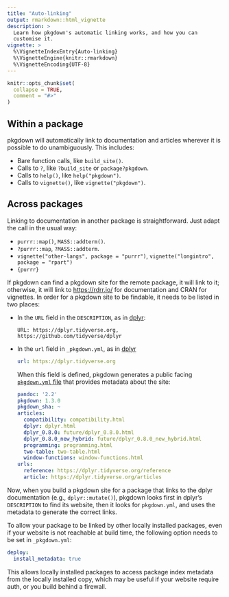 ```yaml
---
title: "Auto-linking"
output: rmarkdown::html_vignette
description: >
  Learn how pkgdown's automatic linking works, and how you can 
  customise it.
vignette: >
  %\VignetteIndexEntry{Auto-linking}
  %\VignetteEngine{knitr::rmarkdown}
  %\VignetteEncoding{UTF-8}
---
```


```r
knitr::opts_chunk$set(
  collapse = TRUE,
  comment = "#>"
)
```

## Within a package

pkgdown will automatically link to documentation and articles wherever it is possible to do unambiguously. This includes:

* Bare function calls, like `build_site()`.
* Calls to `?`, like `?build_site` or `package?pkgdown`.
* Calls to `help()`, like `help("pkgdown")`.
* Calls to `vignette()`, like `vignette("pkgdown")`.

## Across packages

Linking to documentation in another package is straightforward. Just adapt the call in the usual way:

* `purrr::map()`, `MASS::addterm()`.
* `?purrr::map`, `?MASS::addterm`.
* `vignette("other-langs", package = "purrr")`, `vignette("longintro", package = "rpart")`
* `{purrr}`

If pkgdown can find a pkgdown site for the remote package, it will link to it; otherwise, it will link to <https://rdrr.io/> for documentation and CRAN for vignettes. In order for a pkgdown site to be findable, it needs to be listed in two places:

*   In the `URL` field in the `DESCRIPTION`, as in
    [dplyr](https://github.com/tidyverse/dplyr/blob/85faf79c1fd74f4b4f95319e5be6a124a8075502/DESCRIPTION#L15):
  
    ```
    URL: https://dplyr.tidyverse.org, https://github.com/tidyverse/dplyr
    ```

*   In the `url` field in `_pkgdown.yml`, as in 
    [dplyr](https://github.com/tidyverse/dplyr/blob/master/_pkgdown.yml#L1)
    
    ```yaml
    url: https://dplyr.tidyverse.org
    ```
    
    When this field is defined, pkgdown generates a public facing
    [`pkgdown.yml` file](https://dplyr.tidyverse.org/pkgdown.yml) that provides
    metadata about the site:
    
    ```yaml
    pandoc: '2.2'
    pkgdown: 1.3.0
    pkgdown_sha: ~
    articles:
      compatibility: compatibility.html
      dplyr: dplyr.html
      dplyr_0.8.0: future/dplyr_0.8.0.html
      dplyr_0.8.0_new_hybrid: future/dplyr_0.8.0_new_hybrid.html
      programming: programming.html
      two-table: two-table.html
      window-functions: window-functions.html
    urls:
      reference: https://dplyr.tidyverse.org/reference
      article: https://dplyr.tidyverse.org/articles
    ```

Now, when you build a pkgdown site for a package that links to the dplyr documentation (e.g., `dplyr::mutate()`), pkgdown looks first in dplyr's `DESCRIPTION` to find its website, then it looks for `pkgdown.yml`, and uses the metadata to generate the correct links.

To allow your package to be linked by other locally installed packages, even if your website is not reachable at build time, the following option needs to be set in `_pkgdown.yml`:

```yaml
deploy:
  install_metadata: true
```

This allows locally installed packages to access package index metadata from the locally installed copy, which may be useful
if your website require auth, or you build behind a firewall.
